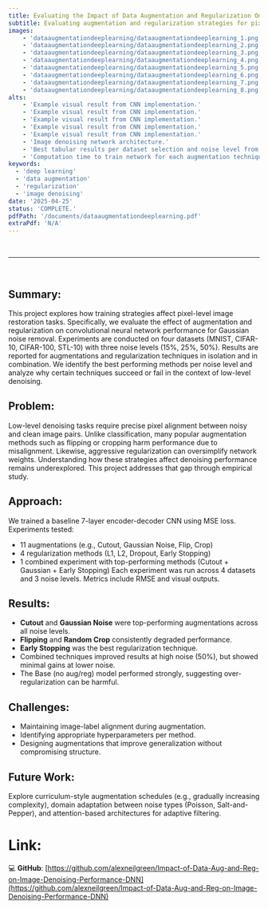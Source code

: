 ```yaml
---
title: Evaluating the Impact of Data Augmentation and Regularization On Image Denoising Performance Using Deep Neural Networks
subtitle: Evaluating augmentation and regularization strategies for pixel-level restoration
images:
    - 'dataaugmentationdeeplearning/dataaugmentationdeeplearning_1.png'
    - 'dataaugmentationdeeplearning/dataaugmentationdeeplearning_2.png'
    - 'dataaugmentationdeeplearning/dataaugmentationdeeplearning_3.png'
    - 'dataaugmentationdeeplearning/dataaugmentationdeeplearning_4.png'
    - 'dataaugmentationdeeplearning/dataaugmentationdeeplearning_5.png'
    - 'dataaugmentationdeeplearning/dataaugmentationdeeplearning_6.png'
    - 'dataaugmentationdeeplearning/dataaugmentationdeeplearning_7.png'
    - 'dataaugmentationdeeplearning/dataaugmentationdeeplearning_8.png'
alts:
    - 'Example visual result from CNN implementation.'
    - 'Example visual result from CNN implementation.'
    - 'Example visual result from CNN implementation.'
    - 'Example visual result from CNN implementation.'
    - 'Example visual result from CNN implementation.'
    - 'Image denoising network architecture.'
    - 'Best tabular results per dataset selection and noise level from all augmentations and regularizations.'
    - 'Computation time to train network for each augmentation technique.'
keywords:
  - 'deep learning'
  - 'data augmentation'
  - 'regularization'
  - 'image denoising'
date: '2025-04-25'
status: 'COMPLETE.'
pdfPath: '/documents/dataaugmentationdeeplearning.pdf'
extraPdf: 'N/A'
---
```


<br />

--------------------

<br />

## Summary:
This project explores how training strategies affect pixel-level image restoration tasks. Specifically, we evaluate the effect of augmentation and regularization on convolutional neural network performance for Gaussian noise removal. Experiments are conducted on four datasets (MNIST, CIFAR-10, CIFAR-100, STL-10) with three noise levels (15%, 25%, 50%). Results are reported for augmentations and regularization techniques in isolation and in combination. We identify the best performing methods per noise level and analyze why certain techniques succeed or fail in the context of low-level denoising.

## Problem:
Low-level denoising tasks require precise pixel alignment between noisy and clean image pairs. Unlike classification, many popular augmentation methods such as flipping or cropping harm performance due to misalignment. Likewise, aggressive regularization can oversimplify network weights. Understanding how these strategies affect denoising performance remains underexplored. This project addresses that gap through empirical study.

## Approach:
We trained a baseline 7-layer encoder-decoder CNN using MSE loss. Experiments tested:
- 11 augmentations (e.g., Cutout, Gaussian Noise, Flip, Crop)
- 4 regularization methods (L1, L2, Dropout, Early Stopping)
- 1 combined experiment with top-performing methods (Cutout + Gaussian + Early Stopping)
Each experiment was run across 4 datasets and 3 noise levels. Metrics include RMSE and visual outputs.

## Results:
- **Cutout** and **Gaussian Noise** were top-performing augmentations across all noise levels.
- **Flipping** and **Random Crop** consistently degraded performance.
- **Early Stopping** was the best regularization technique.
- Combined techniques improved results at high noise (50%), but showed minimal gains at lower noise.
- The Base (no aug/reg) model performed strongly, suggesting over-regularization can be harmful.

## Challenges:
- Maintaining image-label alignment during augmentation.
- Identifying appropriate hyperparameters per method.
- Designing augmentations that improve generalization without compromising structure.

## Future Work:
Explore curriculum-style augmentation schedules (e.g., gradually increasing complexity), domain adaptation between noise types (Poisson, Salt-and-Pepper), and attention-based architectures for adaptive filtering.

# Link:

💻 **GitHub**: [https://github.com/alexneilgreen/Impact-of-Data-Aug-and-Reg-on-Image-Denoising-Performance-DNN](https://github.com/alexneilgreen/Impact-of-Data-Aug-and-Reg-on-Image-Denoising-Performance-DNN)